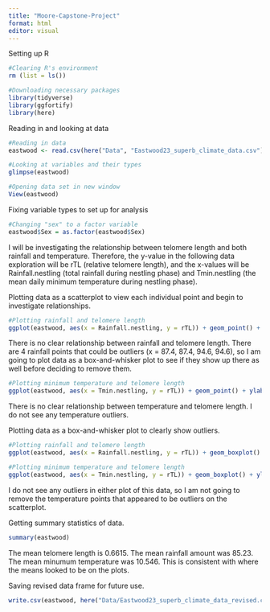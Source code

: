 ```yaml
---
title: "Moore-Capstone-Project"
format: html
editor: visual
---
```


Setting up R

```r
#Clearing R's environment
rm (list = ls())
```

```r
#Downloading necessary packages
library(tidyverse)
library(ggfortify)
library(here)
```

Reading in and looking at data

```r
#Reading in data
eastwood <- read.csv(here("Data", "Eastwood23_superb_climate_data.csv"))
```

```r
#Looking at variables and their types
glimpse(eastwood)
```

```r
#Opening data set in new window
View(eastwood)
```

Fixing variable types to set up for analysis

```r
#Changing "sex" to a factor variable
eastwood$Sex = as.factor(eastwood$Sex)
```

I will be investigating the relationship between telomere length and both rainfall and temperature. Therefore, the y-value in the following data exploration will be rTL (relative telomere length), and the x-values will be Rainfall.nestling (total rainfall during nestling phase) and Tmin.nestling (the mean daily minimum temperature during nestling phase).

Plotting data as a scatterplot to view each individual point and begin to investigate relationships.

```r
#Plotting rainfall and telomere length
ggplot(eastwood, aes(x = Rainfall.nestling, y = rTL)) + geom_point() + ylab("Telomere length") + xlab("Rainfall")
```

There is no clear relationship between rainfall and telomere length. There are 4 rainfall points that could be outliers (x = 87.4, 87.4, 94.6, 94.6), so I am going to plot data as a box-and-whisker plot to see if they show up there as well before deciding to remove them.

```r
#Plotting minimum temperature and telomere length
ggplot(eastwood, aes(x = Tmin.nestling, y = rTL)) + geom_point() + ylab("Telomere length") + xlab("Temperature")
```

There is no clear relationship between temperature and telomere length. I do not see any temperature outliers.

Plotting data as a box-and-whisker plot to clearly show outliers.

```r
#Plotting rainfall and telomere length
ggplot(eastwood, aes(x = Rainfall.nestling, y = rTL)) + geom_boxplot() + ylab("Telomere length") + xlab("Rainfall")
```

```r
#Plotting minimum temperature and telomere length
ggplot(eastwood, aes(x = Tmin.nestling, y = rTL)) + geom_boxplot() + ylab("Telomere length") + xlab("Temperature")
```

I do not see any outliers in either plot of this data, so I am not going to remove the temperature points that appeared to be outliers on the scatterplot.

Getting summary statistics of data.
```r
summary(eastwood)
```
The mean telomere length is 0.6615. The mean rainfall amount was 85.23. The mean minumum temperature was 10.546. This is consistent with where the means looked to be on the plots. 

Saving revised data frame for future use. 
```r
write.csv(eastwood, here("Data/Eastwood23_superb_climate_data_revised.csv"))
```

